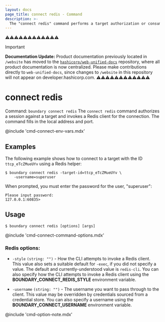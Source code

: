 ```yaml
---
layout: docs
page_title: connect redis - Command
description: >-
  The "connect redis" command performs a target authorization or consumes an existing authorization token, and then launches a proxied redis (redis-cli) connection.
---
```


⚠️⚠️⚠️⚠️⚠️⚠️⚠️⚠️⚠️⚠️⚠️⚠️
> [!IMPORTANT]  
> **Documentation Update:** Product documentation previously located in `/website` has moved to the [`hashicorp/web-unified-docs`](https://github.com/hashicorp/web-unified-docs) repository, where all product documentation is now centralized. Please make contributions directly to `web-unified-docs`, since changes to `/website` in this repository will not appear on developer.hashicorp.com.
⚠️⚠️⚠️⚠️⚠️⚠️⚠️⚠️⚠️⚠️⚠️⚠️

# connect redis

Command: `boundary connect redis`
The `connect redis` command authorizes a session against a target and invokes a Redis client for the connection.
The command fills in the local address and port.

@include 'cmd-connect-env-vars.mdx'


## Examples

The following example shows how to connect to a target with the ID `ttcp_eTcZMueUYv` using a Redis helper:

```shell-session
$ boundary connect redis -target-id=ttcp_eTcZMueUYv \
    -username=superuser
```

When prompted, you must enter the password for the user, "superuser":

<CodeBlockConfig hideClipboard>


```plaintext
Please input password:
127.0.0.1:60835>
```

</CodeBlockConfig>

## Usage

<CodeBlockConfig hideClipboard>

```shell-session
$ boundary connect redis [options] [args]
```

</CodeBlockConfig>

@include 'cmd-connect-command-options.mdx'

### Redis options:

- `-style`  `(string: "")` - How the CLI attempts to invoke a Redis client.
This value also sets a suitable default for `-exec`, if you did not specify a value.
The default and currently-understood value is `redis-cli`.
You can also specify how the CLI attempts to invoke a Redis client using the **BOUNDARY_CONNECT_REDIS_STYLE** environment variable.

- `-username`  `(string: "")` - The username you want to pass through to the client.
This value may be overridden by credentials sourced from a credential store.
You can also specify a username using the **BOUNDARY_CONNECT_USERNAME** environment variable.

@include 'cmd-option-note.mdx' 
